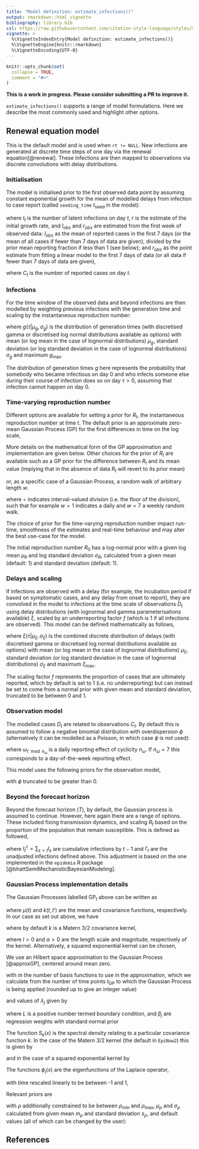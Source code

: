 ```yaml
---
title: "Model definition: estimate_infections()"
output: rmarkdown::html_vignette
bibliography: library.bib
csl: https://raw.githubusercontent.com/citation-style-language/styles/master/apa-numeric-superscript-brackets.csl
vignette: >
  %\VignetteIndexEntry{Model definition: estimate_infections()}
  %\VignetteEngine{knitr::rmarkdown}
  %\VignetteEncoding{UTF-8}
---
```


```r
knitr::opts_chunk$set(
  collapse = TRUE,
  comment = "#>"
)
```

**This is a work in progress. Please consider submitting a PR to improve it.** 

`estimate_infections()` supports a range of model formulations. Here we describe the most commonly used and highlight other options.

## Renewal equation model

This is the default model and is used when `rt != NULL`.
New infections are generated at discrete time steps of one day via the renewal equation[@renewal].
These infections are then mapped to observations via discrete convolutions with delay distributions.

### Initialisation

The model is initialised prior to the first observed data point by assuming constant exponential growth for the mean of modelled delays from infection to case report (called `seeding_time` $t_\mathrm{seed}$ in the model):

\begin{align}
  I_0  &\sim \mathcal{LogNormal}(I_{obs}, 0.2) \\
  r &\sim \mathcal{Normal}(r_\mathrm{obs}, 0.2)\\
  I_{0 < t \leq t_\mathrm{seed}} &= I_0 \exp  \left(r t \right)
\end{align}

where $I_{t}$ is the number of latent infections on day $t$, $r$ is the estimate of the initial growth rate, and $I_{obs}$ and $r_{obs}$ are estimated from the first week of observed data: $I_{obs}$ as the mean of reported cases in the first 7 days (or the mean of all cases if fewer than 7 days of data are given), divided by the prior mean reporting fraction if less than 1 (see below); and $r_{obs}$ as the point estimate from fitting a linear model to the first 7 days of data (or all data if fewer than 7 days of data are given),

\begin{equation}
log(C_t) \sim rt
\end{equation}
where $C_{t}$ is the number of reported cases on day $t$.

### Infections

For the time window of the observed data and beyond infections are then modelled by weighting previous infections with the generation time and scaling by the instantaneous reproduction number:

\begin{equation}
  I_t = R_t \sum_{\tau = 1}^{g_\mathrm{max}} g(\tau | \mu_{g}, \sigma_{g}) I_{t - \tau}
\end{equation}

where $g(\tau|\mu_{g}, \sigma_{g})$ is the distribution of generation times (with discretised gamma or discretised log normal distributions available as options) with mean (or log mean in the case of lognormal distributions) $\mu_g$, standard deviation (or log standard deviation in the case of lognormal distributions) $\sigma_g$ and maximum $g_\mathrm{max}$.

The distribution of generation times $g$ here represents the probability that somebody who became infectious on day 0 and who infects someone else during their course of infection does so on day $\tau > 0$, assuming that infection cannot happen on day 0.

### Time-varying reproduction number

Different options are available for setting a prior for $R_t$, the instantaneous reproduction number at time $t$. The default prior is an approximate zero-mean Gaussian Process (GP) for the first differences in time on the log scale,

\begin{equation}
  \log R_{t} - \log R_{t-1} \sim \mathrm{GP}_t
\end{equation}

More details on the mathematical form of the GP approximation and implementation are given below. Other choices for the prior of $R_t$ are available such as a GP prior for the difference between $R_t$ and its mean value (implying that in the absence of data $R_t$ will revert to its prior mean)

\begin{equation}
  \log R_{t} - \log R_0 \sim \mathrm{GP}_t
\end{equation}

or, as a specific case of a Gaussian Process, a random walk of arbitrary length $w$.

\begin{align}
  \log R_{t \div w} &\sim \mathcal{Normal} (R_{t \div (w - 1)}, \sigma_R)\\
  \sigma_R &\sim \mathcal{HalfNormal}(0, 0.1)
\end{align}

where $\div$ indicates interval-valued division (i.e. the floor of the division), such that for example $w=1$ indicates a daily and $w=7$ a weekly random walk.

The choice of prior for the time-varying reproduction number impact run-time, smoothness of the estimates and real-time behaviour and may alter the best use-case for the model.

The initial reproduction number $R_{0}$ has a log-normal prior with a given log mean $\mu_{R}$ and log standard deviation $\sigma_{R}$, calculated from a given mean (default: 1) and standard deviation (default: 1).

\begin{equation}
  R_0 \sim \mathcal{LogNormal}(\mu_R, \sigma_R)
\end{equation}

### Delays and scaling

If infections are observed with a delay (for example, the incubation period if based on symptomatic cases, and any delay from onset to report), they are convolved in the model to infections at the time scale of observations $D_{t}$ using delay distributions (with lognormal and gamma parameterisations available) $\xi$, scaled by an underreporting factor $f$ (which is 1 if all infections are observed). This model can be defined mathematically as follows,

\begin{equation}
  D_t = f \sum_{\tau = 0}^{\xi_\mathrm{max}} \xi (\tau | \mu_{\xi}, \sigma_{\xi}) I_{t-\tau}
\end{equation}

where $\xi(\tau|\mu_{\xi}, \sigma_{\xi})$ is the combined discrete distribution of delays (with discretised gamma or discretised log normal distributions available as options) with mean (or log mean in the case of lognormal distributions) $\mu_\xi$, standard deviation (or log standard deviation in the case of lognormal distributions) $\sigma_\xi$ and maximum $\xi_\mathrm{max}$.

The scaling factor $f$ represents the proportion of cases that are ultimately reported, which by default is set to 1 (i.e. no underreporting) but can instead be set to come from a normal prior with given mean and standard deviation, truncated to be between 0 and 1.

### Observation model

The modelled cases $D_{t}$ are related to observations $C_{t}$.
By default this is assumed to follow a negative binomial distribution with overdispersion $\phi$ (alternatively it can be modelled as a Poisson, in which case $\phi$ is not used):

\begin{align}
  C_t &\sim \mathrm{NB}\left(\omega_{(t \mod n_\omega)}D_t, \phi\right)
\end{align}

where $\omega_{t \mod n_\omega}$ is a daily reporting effect of cyclicity $n_{\omega}$. If $n_{\omega}=7$ this corresponds to a day-of-the-week reporting effect.

This model uses the following priors for the observation model,

\begin{align}
    \frac{\omega}{n_\omega} &\sim \mathrm{Dirichlet}(1, \ldots, 1) \\
    \phi &\sim \frac{1}{\sqrt{\mathcal{Normal}(0, 1)}}
\end{align}

with $\phi$ truncated to be greater than 0.


### Beyond the forecast horizon

Beyond the forecast horizon ($T$), by default, the Gaussian process is assumed to continue. However, here again there are a range of options. These included fixing transmission dynamics, and scaling $R_t$ based on the proportion of the population that remain susceptible. This is defined as followed,

\begin{equation}
    I_t = (N - I^c_{t-1}) \left(1 - \exp \left(\frac{-I'_t}{N - I^c_{T}}\right)\right),
\end{equation}

where $I^c_t = \sum_{s< t} I_s$ are cumulative infections by $t-1$ and $I'_t$ are the unadjusted infections defined above. This adjustment is based on the one implemented in the `epidemia` R package [@bhattSemiMechanisticBayesianModeling].

### Gaussian Process implementation details

The Gaussian Processes labelled $\mathrm{GP}_t$ above can be written as

\begin{equation}
\mathcal{GP}(\mu(t), k(t, t'))
\end{equation}

where $\mu(t)$ and $k(t,t')$ are the mean and covariance functions, respectively.
In our case as set out above, we have

\begin{equation}
\mu(t) \equiv 0 \\
k(t,t') = k(|t - t'|) = k(\Delta t)
\end{equation}

where by default $k$ is a Matern 3/2 covariance kernel,

\begin{equation}
k(\Delta t) = \alpha \left( 1 + \frac{\sqrt{3} \Delta t}{l} \right) \exp \left( - \frac{\sqrt{3} r}{l}\right)
\end{equation}

where $l>0$ and $\alpha > 0$ are the length scale and magnitude, respectively of the kernel.
Alternatively, a squared exponential kernel can be chosen,

\begin{equation}
k(\Delta t) = \alpha \exp \left( - \frac{1}{2} \frac{(\Delta t^2)}{l^2} \right)
\end{equation}

We use an Hilbert space approximation to the Gaussian Process [@approxGP], centered around mean zero.

\begin{equation}
\mathcal{GP}(0, k(\Delta t)) \approx \sum_{j=1}^m \left(S_k(\sqrt{\lambda_j}) \right)^\frac{1}{2} \phi_j(t) \beta_j
\end{equation}

with $m$ the number of basis functions to use in the approximation, which we calculate from the number of time points $t_\mathrm{GP}$ to which the Gaussian Process is being applied (rounded up to give an integer value)

\begin{equation}
m = b t_\mathrm{GP}
\end{equation}

and values of $\lambda_j$ given by

\begin{equation}
\lambda_j = \left( \frac{j \pi}{2 L} \right)^2
\end{equation}

where $L$ is a positive number termed boundary condition, and $\beta_{j}$ are regression weights with standard normal prior

\begin{equation}
\beta_j \sim \mathcal{Normal}(0, 1)
\end{equation}

The function $S_k(x)$ is the spectral density relating to a particular covariance function $k$. In the case of the Matern 3/2 kernel (the default in `EpiNow2`) this is given by

\begin{equation}
S_k(x) = 4 \alpha^2 \left( \frac{\sqrt{3}}{\rho}\right)^3 \left(\left( \frac{\sqrt{3}}{\rho} \right)^2 + w^2 \right)^{-2}
\end{equation}

and in the case of a squared exponential kernel by

\begin{equation}
S_k(x) = \alpha^2 \sqrt{2\pi} \rho \exp \left( -\frac{1}{2} \rho^2 w^2 \right)
\end{equation}

The functions $\phi_{j}(x)$ are the eigenfunctions of the Laplace operator,

\begin{equation}
\phi_j(t) = \frac{1}{\sqrt{L}} \sin\left(\sqrt{\lambda_j} (t^* + L)\right)
\end{equation}

with time rescaled linearly to be between -1 and 1,

\begin{equation}
t^* = \frac{t - \frac{1}{2}t_\mathrm{GP}}{\frac{1}{2}t_\mathrm{GP}}
\end{equation}

Relevant priors are

\begin{align}
\alpha &\sim \mathcal{Normal}(0, \sigma_{\alpha}) \\
\rho   &\sim \mathcal{LogNormal} (\mu_\rho, \sigma_\rho)\\
\end{align}

with $\rho$ additionally constrained to be between $\rho_\mathrm{min}$ and $\rho_\mathrm{max}$, $\mu_{\rho}$ and $\sigma_\rho$ calculated from given mean $m_{\rho}$ and standard deviation $s_\rho$, and default values (all of which can be changed by the user):

\begin{align}
b &= 0.2 \\
L &= 1.5 \\
m_\rho &= 21 \\
s_\rho &= 7 \\
\rho_\mathrm{min} &= 0\\
\rho_\mathrm{max} &= 60\\
\sigma_\alpha &= 0.05\\
\end{align}

## References 
